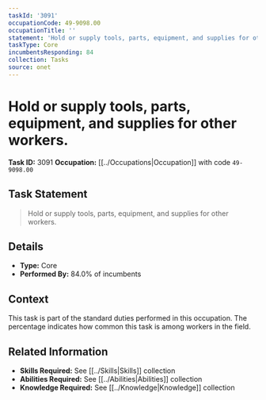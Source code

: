 ```yaml
---
taskId: '3091'
occupationCode: 49-9098.00
occupationTitle: ''
statement: 'Hold or supply tools, parts, equipment, and supplies for other workers.'
taskType: Core
incumbentsResponding: 84
collection: Tasks
source: onet
---
```

# Hold or supply tools, parts, equipment, and supplies for other workers.

**Task ID:** 3091
**Occupation:** [[../Occupations|Occupation]] with code `49-9098.00`

## Task Statement

> Hold or supply tools, parts, equipment, and supplies for other workers.

## Details

- **Type:** Core
- **Performed By:** 84.0% of incumbents

## Context

This task is part of the standard duties performed in this occupation. The percentage indicates how common this task is among workers in the field.

## Related Information

- **Skills Required:** See [[../Skills|Skills]] collection
- **Abilities Required:** See [[../Abilities|Abilities]] collection
- **Knowledge Required:** See [[../Knowledge|Knowledge]] collection
